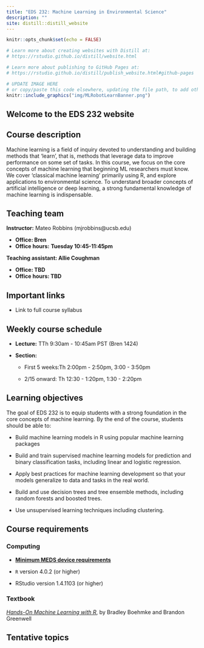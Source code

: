 ```yaml
---
title: "EDS 232: Machine Learning in Environmental Science"
description: ""
site: distill::distill_website
---
```


```r
knitr::opts_chunk$set(echo = FALSE)

# Learn more about creating websites with Distill at:
# https://rstudio.github.io/distill/website.html

# Learn more about publishing to GitHub Pages at:
# https://rstudio.github.io/distill/publish_website.html#github-pages

```

```r

# UPDATE IMAGE HERE 
# or copy/paste this code elsewhere, updating the file path, to add other images to your site!
knitr::include_graphics("img/MLRobotLearnBanner.png")
```

## Welcome to the EDS 232 website

## Course description

Machine learning is a field of inquiry devoted to understanding and building methods that 'learn', that is, methods that leverage data to improve performance on some set of tasks. In this course, we focus on the core concepts of machine learning that beginning ML researchers must know. We cover 'classical machine learning' primarily using R, and explore applications to environmental science. To understand broader concepts of artificial intelligence or deep learning, a strong fundamental knowledge of machine learning is indispensable.

## Teaching team

**Instructor:** Mateo Robbins (mjrobbins\@ucsb.edu)

-   **Office: Bren**
-   **Office hours:** **Tuesday 10:45-11:45pm**

**Teaching assistant: Allie Coughman**

-   **Office: TBD**
-   **Office hours: TBD**

## Important links

-   Link to full course syllabus

## Weekly course schedule

-   **Lecture:** TTh 9:30am - 10:45am PST (Bren 1424)

-   **Section:**

    -   First 5 weeks:Th 2:00pm - 2:50pm, 3:00 - 3:50pm

    -   2/15 onward: Th 12:30 - 1:20pm, 1:30 - 2:20pm

## Learning objectives

The goal of EDS 232 is to equip students with a strong foundation in the core concepts of machine learning. By the end of the course, students should be able to: 

-   Build machine learning models in R using popular machine learning packages

-   Build and train supervised machine learning models for prediction and binary classification tasks, including linear and logistic regression.

-   Apply best practices for machine learning development so that your models generalize to data and tasks in the real world.

-   Build and use decision trees and tree ensemble methods, including random forests and boosted trees.

-   Use unsupervised learning techniques including clustering.

## Course requirements

### Computing

-   [**Minimum MEDS device requirements**](https://ucsb-meds.github.io/computer_reqs.html)

-   `R` version 4.0.2 (or higher)

-   RStudio version 1.4.1103 (or higher)

### Textbook

[*Hands-On Machine Learning with R*](https://bradleyboehmke.github.io/HOML/), by Bradley Boehmke and Brandon Greenwell

### 

## Tentative topics

<!-- | Week \# | Dates            | Lecture                                                        | -->

<!-- |--------------|--------------|---------------------------------------------| -->

<!-- | 1       | 1/9, 1/11        | Introduction, Linear Regression and ML Modeling Fundamentals I | -->

<!-- | 2       | MLK, 1/18        | Linear Regression and ML Modeling Fundamentals II              | -->

<!-- | 3       | 1/23, 1/25       | Regularized Regression                                         | -->

<!-- | 4       | 1/30, 2/1        | Logistic Regression, Classification                            | -->

<!-- | 5       | 2/6, 2/8         | K-nearest Neighbors, Decision Trees                            | -->

<!-- | 6       | 2/13, 2/15       | Random Forests                                                 | -->

<!-- | 7       | Presidents, 2/22 | Ethics, Justice, Bias -- Guest Speaker                         | -->

<!-- | 8       | 2/27, 3/1        | Gradient Boosting                                              | -->

<!-- | 9       | 3/6, 3/8         | Clustering                                                     | -->

<!-- | 10      | 3/13, 3/15       | Kaggle                                                         | -->
